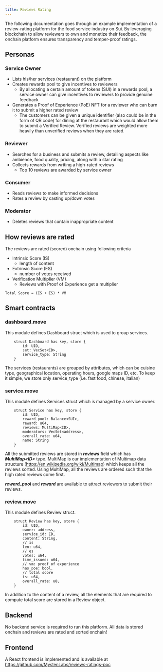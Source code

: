 ```yaml
---
title: Reviews Rating
---
```


The following documentation goes through an example implementation of a review-rating platform for the food service industry on Sui. By leveraging blockchain to allow reviewers to own and monetize their feedback, the onchain platform ensures transparency and temper-proof ratings.

## Personas

### Service Owner
- Lists his/her services (restaurant) on the platform
- Creates rewards pool to give incentives to reviewers
  - By allocating a certain amount of tokens (SUI) in a rewards pool, a service owner can give incentives to reviewers to provide genuine feedback
- Generates a Proof of Experience (PoE) NFT for a reviewer who can burn it to submit a higher rated review
  - The customers can be given a unique identifier (also could be in the form of QR code) for dining at the restaurant which would allow them to submit a Verified Review. Verified reviews are weighted more heavily than unverified reviews when they are rated.

### Reviewer
- Searches for a business and submits a review, detailing aspects like ambience, food quality, pricing, along with a star rating
- Collects rewards from writing a high-rated reviews
  - Top 10 reviews are awarded by service owner
### Consumer
- Reads reviews to make informed decisions
- Rates a review by casting up/down votes
### Moderator
- Deletes reviews that contain inappropriate content

## How reviews are rated
The reviews are rated (scored) onchain using following criteria
- Intrinsic Score (IS)
  - length of content
- Extrinsic Score (ES)
  - number of votes received
- Verification Multiplier (VM)
  - Reviews with Proof of Experience get a multiplier
```
Total Score = (IS + ES) * VM
```

## Smart contracts

### dashboard.move
This module defines Dashboard struct which is used to group services.
```move
    struct Dashboard has key, store {
        id: UID,
        set: VecSet<ID>,
        service_type: String
    }
```
The services (restaurants) are grouped by attributes, which can be cuisine type, geographical location, operating hours, google maps ID, etc. To keep it simple, we store only service_type (i.e. fast food, chinese, italian)

### service.move
This module defines Services struct which is managed by a service owner.
```move
    struct Service has key, store {
        id: UID,
        reward_pool: Balance<SUI>,
        reward: u64,
        reviews: MultiMap<ID>,
        moderators: VecSet<address>,
        overall_rate: u64,
        name: String
    }
```

All the submitted reviews are stored in ***reviews*** field which has ***MultiMap<ID\>*** type. MultiMap is our implementation of Multimap data structure (https://en.wikipedia.org/wiki/Multimap) which keeps all the reviews sorted. Using MultiMap, all the reviews are ordered such that the high rated reviews come first.

***reward_pool*** and ***reward*** are available to attract reviewers to submit their reviews.

### review.move
This module defines Review struct.
```move
    struct Review has key, store {
        id: UID,
        owner: address,
        service_id: ID,
        content: String,
        // is
        len: u64,
        // es
        votes: u64,
        time_issued: u64,
        // vm: proof of experience
        has_poe: bool,
        // total score
        ts: u64,
        overall_rate: u8,
    }
```
In addition to the content of a review, all the elements that are required to compute total score are stored in a Review object.

## Backend
No backend service is required to run this platform. All data is stored onchain and reviews are rated and sorted onchain!

## Frontend
A React frontend is implemented and is available at https://github.com/MystenLabs/reviews-ratings-poc

